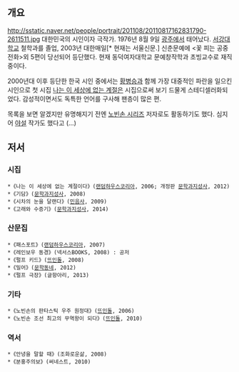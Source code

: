 == 개요 ==
http://sstatic.naver.net/people/portrait/201108/20110817162831790-2611511.jpg
대한민국의 시인이자 극작가. 1976년 8월 9일 [[광주]]에서 태어났다. [[서강대학교]] 철학과를 졸업, 2003년 대한매일[* 현재는 서울신문.] 신춘문예에 <꽃 피는 공중전화>외 5편이 당선되어 등단했다. 현재 동덕여자대학교 문예창작학과 초빙교수로 재직 중이다.

2000년대 이후 등단한 한국 시인 중에서는 [[황병승]]과 함께 가장 대중적인 파란을 일으킨 시인으로 첫 시집 [[나는 이 세상에 없는 계절]]은 시집으로써 보기 드물게 스테디셀러화되었다. 감성적이면서도 독특한 언어를 구사해 팬층이 많은 편.

목록을 보면 알겠지만 유명해지기 전엔 [[노빈손 시리즈]] 저자로도 활동하기도 했다. 심지어 [[야설]] 작가도 했다고 (...)

== 저서 ==
=== 시집 === 
 *《나는 이 세상에 없는 계절이다》([[랜덤하우스코리아]], 2006; 개정판 [[문학과지성사]], 2012)
 *《기담》([[문학과지성사]], 2008)
 *《시차의 눈을 달랜다》([[민음사]], 2009)
 *《고래와 수증기》([[문학과지성사]], 2014)

=== 산문집 ===
 *《패스포트》([[랜덤하우스코리아]], 2007)
 *《레인보우 동경》(넥서스BOOKS, 2008) : 공저
 *《펄프 키드》([[뜨인돌]], 2008)
 *《밀어》([[문학동네]], 2012)
 *《펄프 극장》(글항아리, 2013)

=== 기타 ===
 *《노빈손의 판타스틱 우주 원정대》([[뜨인돌]], 2006)
 *《노빈손 조선 최고의 무역왕이 되다》([[뜨인돌]], 2010)

=== 역서 ===
 *《안녕을 말할 때》(조화로운삶, 2008)
 *《분홍주의보》(써네스트, 2010)
